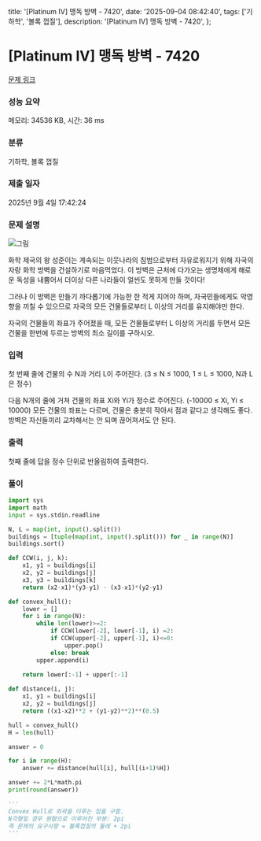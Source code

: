   title: '[Platinum IV] 맹독 방벽 - 7420',
  date: '2025-09-04 08:42:40',
  tags: ['기하학', '볼록 껍질'],
  description: '[Platinum IV] 맹독 방벽 - 7420',
};

# [Platinum IV] 맹독 방벽 - 7420 

[문제 링크](https://www.acmicpc.net/problem/7420) 

### 성능 요약

메모리: 34536 KB, 시간: 36 ms

### 분류

기하학, 볼록 껍질

### 제출 일자

2025년 9월 4일 17:42:24

### 문제 설명

![그림](https://upload.acmicpc.net/e8b1d57d-ee8e-4e2d-bf2b-6e788776c553/-/preview/)

화학 제국의 왕 성준이는 계속되는 이웃나라의 침범으로부터 자유로워지기 위해 자국의 자랑 화학 방벽을 건설하기로 마음먹었다. 이 방벽은 근처에 다가오는 생명체에게 해로운 독성을 내뿜어서 더이상 다른 나라들이 얼씬도 못하게 만들 것이다!

그러나 이 방벽은 만들기 까다롭기에 가능한 한 적게 지어야 하며, 자국민들에게도 악영향을 끼칠 수 있으므로 자국의 모든 건물들로부터 L 이상의 거리를 유지해야만 한다.

자국의 건물들의 좌표가 주어졌을 때, 모든 건물들로부터 L 이상의 거리를 두면서 모든 건물을 한번에 두르는 방벽의 최소 길이를 구하시오.

### 입력 

 첫 번째 줄에 건물의 수 N과 거리 L이 주어진다. (3 ≤ N ≤ 1000, 1 ≤ L ≤ 1000, N과 L은 정수)

다음 N개의 줄에 거쳐 건물의 좌표 Xi와 Yi가 정수로 주어진다. (-10000 ≤ Xi, Yi ≤ 10000) 모든 건물의 좌표는 다르며, 건물은 충분히 작아서 점과 같다고 생각해도 좋다. 방벽은 자신들끼리 교차해서는 안 되며 끊어져서도 안 된다.

### 출력 

 첫째 줄에 답을 정수 단위로 반올림하여 출력한다.

### 풀이
```python
import sys
import math
input = sys.stdin.readline

N, L = map(int, input().split())
buildings = [tuple(map(int, input().split())) for _ in range(N)]
buildings.sort()

def CCW(i, j, k):
    x1, y1 = buildings[i]
    x2, y2 = buildings[j]
    x3, y3 = buildings[k]
    return (x2-x1)*(y3-y1) - (x3-x1)*(y2-y1)

def convex_hull():
    lower = []
    for i in range(N):
        while len(lower)>=2:
            if CCW(lower[-2], lower[-1], i) =2:
            if CCW(upper[-2], upper[-1], i)<=0:
                upper.pop()
            else: break
        upper.append(i)
    
    return lower[:-1] + upper[:-1]

def distance(i, j):
    x1, y1 = buildings[i]
    x2, y2 = buildings[j]
    return ((x1-x2)**2 + (y1-y2)**2)**(0.5)

hull = convex_hull()
H = len(hull)

answer = 0

for i in range(H):
    answer += distance(hull[i], hull[(i+1)%H])

answer += 2*L*math.pi
print(round(answer))

'''
Convex Hull로 외곽을 이루는 점을 구함.
N각형일 경우 원형으로 이루어진 부분: 2pi
즉 문제의 요구사항 = 볼록껍질의 둘레 + 2pi
'''
```